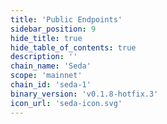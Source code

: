 ```yaml
---
title: 'Public Endpoints'
sidebar_position: 9
hide_title: true
hide_table_of_contents: true
description: ''
chain_name: 'Seda'
scope: 'mainnet'
chain_id: 'seda-1'
binary_version: 'v0.1.8-hotfix.3'
icon_url: 'seda-icon.svg'
---
```



<PageTitle
  iconUrl="img/seda-icon.svg"
  title="Seda Public Endpoints"
  chainId="seda-1"
  version="v0.1.8-hotfix.3"
/>

<PublicEndpoints
  chainId="seda-1"
  primaryRpcUrl="https://seda-rpc.noders.services"
  primaryApiUrl="https://seda-api.noders.services"
  primaryGrpcUrl="seda-grpc.noders.services:443"
  primaryJsonRpcUrl=""
/>